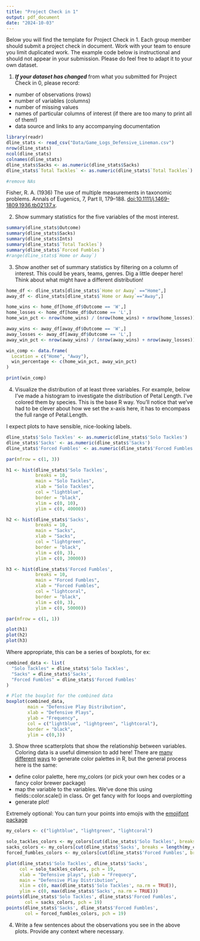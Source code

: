 ```yaml
---
title: "Project Check in 1"
output: pdf_document
date: "2024-10-03"
---
```


Below you will find the template for Project Check in 1. Each group member should submit a project check in document. Work with your team to ensure you limit duplicated work. The example code below is instructional and should not appear in your submission. Please do feel free to adapt it to your own dataset. 


1. ***If your dataset has changed*** from what you submitted for Project Check in 0, please record: 

- number of observations (rows)
- number of variables (columns)
- number of missing values
- names of particular columns of interest (if there are too many to print all of them!)
- data source and links to any accompanying documentation 

```r
library(readr)
dline_stats <- read_csv("Data/Game_Logs_Defensive_Lineman.csv")
nrow(dline_stats)
ncol(dline_stats)
colnames(dline_stats)
dline_stats$Sacks <- as.numeric(dline_stats$Sacks)
dline_stats$`Total Tackles` <- as.numeric(dline_stats$`Total Tackles`)

#remove NAs

```

Fisher, R. A. (1936) The use of multiple measurements in taxonomic problems. Annals of Eugenics, 7, Part II, 179–188. [doi:10.1111/j.1469-1809.1936.tb02137.x](doi:10.1111/j.1469-1809.1936.tb02137.x).


2. Show summary statistics for the five variables of the most interest. 

```r
summary(dline_stats$Outcome)
summary(dline_stats$Sacks)
summary(dline_stats$Ints)
summary(dline_stats$`Total Tackles`)
summary(dline_stats$`Forced Fumbles`)
#range(dline_stats$`Home or Away`)
```

3. Show another set of summary statistics by filtering on a column of interest. This could be years, teams, genres. Dig a little deeper here! Think about what might have a different distribution!  

```r
home_df <- dline_stats[dline_stats$`Home or Away` =="Home",]
away_df <- dline_stats[dline_stats$`Home or Away`=="Away",]

home_wins <- home_df[home_df$Outcome == 'W',]
home_losses <- home_df[home_df$Outcome == 'L',]
home_win_pct <- nrow(home_wins) / (nrow(home_wins) + nrow(home_losses)) * 100

away_wins <- away_df[away_df$Outcome == 'W',]
away_losses <- away_df[away_df$Outcome == 'L',]
away_win_pct <- nrow(away_wins) / (nrow(away_wins) + nrow(away_losses)) * 100

win_comp <- data.frame(
  Location = c("Home", "Away"),
  win_percentage <- c(home_win_pct, away_win_pct)
)

print(win_comp)
```


4. Visualize the distribution of at least three variables. For example, below I've made a histogram to investigate the distribution of Petal Length. I've colored them by species. This is the base R way. You'll notice that we've had to be clever about how we set the x-axis here, it has to encompass the full range of Petal.Length.

I expect plots to have sensible, nice-looking labels.





```r
dline_stats$'Solo Tackles' <- as.numeric(dline_stats$'Solo Tackles')
dline_stats$'Sacks' <- as.numeric(dline_stats$'Sacks')
dline_stats$'Forced Fumbles' <- as.numeric(dline_stats$'Forced Fumbles')

par(mfrow = c(1, 3))

h1 <- hist(dline_stats$'Solo Tackles', 
           breaks = 10, 
           main = "Solo Tackles", 
           xlab = "Solo Tackles", 
           col = "lightblue", 
           border = "black",
           xlim = c(0, 10), 
           ylim = c(0, 40000))

h2 <- hist(dline_stats$'Sacks', 
           breaks = 10, 
           main = "Sacks", 
           xlab = "Sacks", 
           col = "lightgreen", 
           border = "black",
           xlim = c(0, 3), 
           ylim = c(0, 30000))

h3 <- hist(dline_stats$'Forced Fumbles', 
           breaks = 10, 
           main = "Forced Fumbles", 
           xlab = "Forced Fumbles", 
           col = "lightcoral", 
           border = "black",
           xlim = c(0, 3), 
           ylim = c(0, 50000))

par(mfrow = c(1, 1))

plot(h1)
plot(h2)
plot(h3)
```


Where appropriate, this can be a series of boxplots, for ex: 

```r
combined_data <- list(
  "Solo Tackles" = dline_stats$'Solo Tackles',
  "Sacks" = dline_stats$'Sacks',
  "Forced Fumbles" = dline_stats$'Forced Fumbles'
)

# Plot the boxplot for the combined data
boxplot(combined_data, 
        main = "Defensive Play Distribution", 
        xlab = "Defensive Plays", 
        ylab = "Frequency", 
        col = c("lightblue", "lightgreen", "lightcoral"), 
        border = "black",
        ylim = c(0,3))
```

3. Show three scatterplots that show the relationship between variables. Coloring data is a useful dimension to add here! There are [many](https://github.com/karthik/wesanderson) [different](https://www.datanovia.com/en/blog/top-r-color-palettes-to-know-for-great-data-visualization/#viridis-color-palettes) [ways](https://www.nceas.ucsb.edu/sites/default/files/2020-04/colorPaletteCheatsheet.pdf) to generate color palettes in R, but the general process here is the same: 

- define color palette, here my_colors (or pick your own hex codes or a fancy color brewer package)
- map the variable to the variables. We've done this using fields::color.scale() in class. Or get fancy with for loops and overplotting 
- generate plot! 


Extremely optional: You can turn your points into emojis with the [emojifont package](https://cran.r-project.org/web/packages/emojifont/vignettes/emojifont.html)

```r
my_colors <- c("lightblue", "lightgreen", "lightcoral")

solo_tackles_colors <- my_colors[cut(dline_stats$'Solo Tackles', breaks = length(my_colors), labels = FALSE)]
sacks_colors <- my_colors[cut(dline_stats$'Sacks', breaks = length(my_colors), labels = FALSE)]
forced_fumbles_colors <- my_colors[cut(dline_stats$'Forced Fumbles', breaks = length(my_colors), labels = FALSE)]

plot(dline_stats$'Solo Tackles', dline_stats$'Sacks', 
     col = solo_tackles_colors, pch = 19, 
     xlab = "Defensive plays", ylab = "Frequecy", 
     main = "Defensive Play Distribution",
     xlim = c(0, max(dline_stats$'Solo Tackles', na.rm = TRUE)),
     ylim = c(0, max(dline_stats$'Sacks', na.rm = TRUE)))
points(dline_stats$'Solo Tackles', dline_stats$'Forced Fumbles', 
       col = sacks_colors, pch = 19)
points(dline_stats$'Sacks', dline_stats$'Forced Fumbles', 
       col = forced_fumbles_colors, pch = 19)
```

4. Write a few sentences about the observations you see in the above plots. Provide any context where necessary. 



